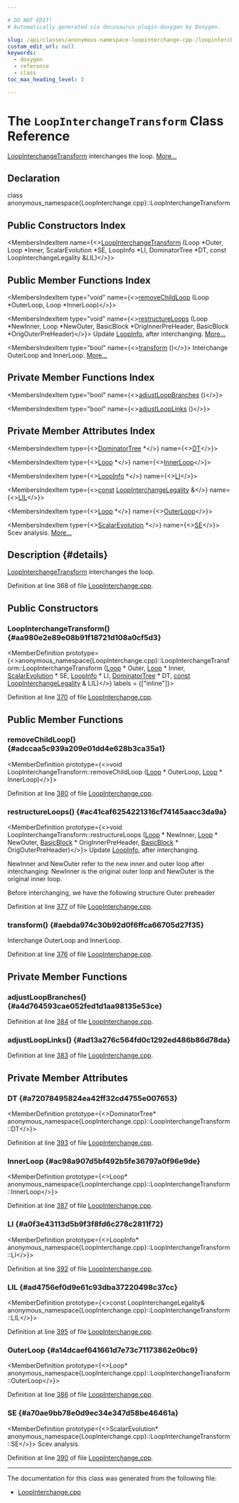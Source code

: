 ```yaml
---

# DO NOT EDIT!
# Automatically generated via docusaurus-plugin-doxygen by Doxygen.

slug: /api/classes/anonymous-namespace-loopinterchange-cpp-/loopinterchangetransform
custom_edit_url: null
keywords:
  - doxygen
  - reference
  - class
toc_max_heading_level: 3

---
```





# The `LoopInterchangeTransform` Class Reference

<DoxygenPage pluginConfig={pluginConfig}>

<a href="/docs/api/classes/anonymous-namespace-loopinterchange-cpp-/loopinterchangetransform">LoopInterchangeTransform</a> interchanges the loop. <a href="#details">More...</a>

## Declaration

<CodeBlock>class anonymous_namespace{LoopInterchange.cpp}::LoopInterchangeTransform</CodeBlock>

## Public Constructors Index

<MembersIndex>

<MembersIndexItem
  name={<><a href="#aa980e2e89e08b91f18721d108a0cf5d3">LoopInterchangeTransform</a> (Loop &#42;Outer, Loop &#42;Inner, ScalarEvolution &#42;SE, LoopInfo &#42;LI, DominatorTree &#42;DT, const LoopInterchangeLegality &amp;LIL)</>}>
</MembersIndexItem>

</MembersIndex>

## Public Member Functions Index

<MembersIndex>

<MembersIndexItem
  type="void"
  name={<><a href="#adccaa5c939a209e01dd4e628b3ca35a1">removeChildLoop</a> (Loop &#42;OuterLoop, Loop &#42;InnerLoop)</>}>
</MembersIndexItem>

<MembersIndexItem
  type="void"
  name={<><a href="#ac41caf6254221316cf74145aacc3da9a">restructureLoops</a> (Loop &#42;NewInner, Loop &#42;NewOuter, BasicBlock &#42;OrigInnerPreHeader, BasicBlock &#42;OrigOuterPreHeader)</>}>
Update <a href="/docs/api/classes/llvm/loopinfo">LoopInfo</a>, after interchanging. <a href="#ac41caf6254221316cf74145aacc3da9a">More...</a>
</MembersIndexItem>

<MembersIndexItem
  type="bool"
  name={<><a href="#aebda974c30b92d0f6ffca66705d27f35">transform</a> ()</>}>
Interchange OuterLoop and InnerLoop. <a href="#aebda974c30b92d0f6ffca66705d27f35">More...</a>
</MembersIndexItem>

</MembersIndex>

## Private Member Functions Index

<MembersIndex>

<MembersIndexItem
  type="bool"
  name={<><a href="#a4d764593cae052fed1d1aa98135e53ce">adjustLoopBranches</a> ()</>}>
</MembersIndexItem>

<MembersIndexItem
  type="bool"
  name={<><a href="#ad13a276c564fd0c1292ed486b86d78da">adjustLoopLinks</a> ()</>}>
</MembersIndexItem>

</MembersIndex>

## Private Member Attributes Index

<MembersIndex>

<MembersIndexItem
  type={<><a href="/docs/api/classes/llvm/dominatortree">DominatorTree</a> &#42;</>}
  name={<><a href="#a72078495824ea42ff32cd4755e007653">DT</a></>}>
</MembersIndexItem>

<MembersIndexItem
  type={<><a href="/docs/api/classes/llvm/loop">Loop</a> &#42;</>}
  name={<><a href="#ac98a907d5bf492b5fe36797a0f96e9de">InnerLoop</a></>}>
</MembersIndexItem>

<MembersIndexItem
  type={<><a href="/docs/api/classes/llvm/loopinfo">LoopInfo</a> &#42;</>}
  name={<><a href="#a0f3e43113d5b9f3f8fd6c278c2811f72">LI</a></>}>
</MembersIndexItem>

<MembersIndexItem
  type={<><a href="/docs/api/files/lib/lib/target/lib/target/aarch64/aarch64promoteconstant-cpp/#a90f8350fecae261c25be85d38b451bff">const</a> <a href="/docs/api/classes/anonymous-namespace-loopinterchange-cpp-/loopinterchangelegality">LoopInterchangeLegality</a> &amp;</>}
  name={<><a href="#ad4756ef0d9e61c93dba37220498c37cc">LIL</a></>}>
</MembersIndexItem>

<MembersIndexItem
  type={<><a href="/docs/api/classes/llvm/loop">Loop</a> &#42;</>}
  name={<><a href="#a14dcaef641661d7e73c71173862e0bc9">OuterLoop</a></>}>
</MembersIndexItem>

<MembersIndexItem
  type={<><a href="/docs/api/classes/llvm/scalarevolution">ScalarEvolution</a> &#42;</>}
  name={<><a href="#a70ae9bb78e0d9ec34e347d58be46461a">SE</a></>}>
Scev analysis. <a href="#a70ae9bb78e0d9ec34e347d58be46461a">More...</a>
</MembersIndexItem>

</MembersIndex>

## Description {#details}

<a href="/docs/api/classes/anonymous-namespace-loopinterchange-cpp-/loopinterchangetransform">LoopInterchangeTransform</a> interchanges the loop.

Definition at line 368 of file <a href="/docs/api/files/lib/lib/transforms/lib/transforms/scalar/loopinterchange-cpp">LoopInterchange.cpp</a>.

<SectionDefinition>

## Public Constructors

### LoopInterchangeTransform() {#aa980e2e89e08b91f18721d108a0cf5d3}

<MemberDefinition
  prototype={<>anonymous&#95;namespace&#123;LoopInterchange.cpp&#125;::LoopInterchangeTransform::LoopInterchangeTransform (<a href="/docs/api/classes/llvm/loop">Loop</a> &#42; Outer, <a href="/docs/api/classes/llvm/loop">Loop</a> &#42; Inner, <a href="/docs/api/classes/llvm/scalarevolution">ScalarEvolution</a> &#42; SE, <a href="/docs/api/classes/llvm/loopinfo">LoopInfo</a> &#42; LI, <a href="/docs/api/classes/llvm/dominatortree">DominatorTree</a> &#42; DT, <a href="/docs/api/files/lib/lib/target/lib/target/aarch64/aarch64promoteconstant-cpp/#a90f8350fecae261c25be85d38b451bff">const</a> <a href="/docs/api/classes/anonymous-namespace-loopinterchange-cpp-/loopinterchangelegality">LoopInterchangeLegality</a> &amp; LIL)</>}
  labels = {["inline"]}>

Definition at line <a href="/docs/api/files/lib/lib/transforms/lib/transforms/scalar/loopinterchange-cpp/#l00370">370</a> of file <a href="/docs/api/files/lib/lib/transforms/lib/transforms/scalar/loopinterchange-cpp">LoopInterchange.cpp</a>.
</MemberDefinition>

</SectionDefinition>

<SectionDefinition>

## Public Member Functions

### removeChildLoop() {#adccaa5c939a209e01dd4e628b3ca35a1}

<MemberDefinition
  prototype={<>void LoopInterchangeTransform::removeChildLoop (<a href="/docs/api/classes/llvm/loop">Loop</a> &#42; OuterLoop, <a href="/docs/api/classes/llvm/loop">Loop</a> &#42; InnerLoop)</>}>

Definition at line <a href="/docs/api/files/lib/lib/transforms/lib/transforms/scalar/loopinterchange-cpp/#l00380">380</a> of file <a href="/docs/api/files/lib/lib/transforms/lib/transforms/scalar/loopinterchange-cpp">LoopInterchange.cpp</a>.
</MemberDefinition>

### restructureLoops() {#ac41caf6254221316cf74145aacc3da9a}

<MemberDefinition
  prototype={<>void LoopInterchangeTransform::restructureLoops (<a href="/docs/api/classes/llvm/loop">Loop</a> &#42; NewInner, <a href="/docs/api/classes/llvm/loop">Loop</a> &#42; NewOuter, <a href="/docs/api/classes/llvm/basicblock">BasicBlock</a> &#42; OrigInnerPreHeader, <a href="/docs/api/classes/llvm/basicblock">BasicBlock</a> &#42; OrigOuterPreHeader)</>}>
Update <a href="/docs/api/classes/llvm/loopinfo">LoopInfo</a>, after interchanging.

NewInner and NewOuter refer to the new inner and outer loop after interchanging: NewInner is the original outer loop and NewOuter is the original inner loop.

Before interchanging, we have the following structure Outer preheader

Definition at line <a href="/docs/api/files/lib/lib/transforms/lib/transforms/scalar/loopinterchange-cpp/#l00377">377</a> of file <a href="/docs/api/files/lib/lib/transforms/lib/transforms/scalar/loopinterchange-cpp">LoopInterchange.cpp</a>.
</MemberDefinition>

### transform() {#aebda974c30b92d0f6ffca66705d27f35}

<MemberDefinition
  prototype="bool LoopInterchangeTransform::transform ()">
Interchange OuterLoop and InnerLoop.

Definition at line <a href="/docs/api/files/lib/lib/transforms/lib/transforms/scalar/loopinterchange-cpp/#l00376">376</a> of file <a href="/docs/api/files/lib/lib/transforms/lib/transforms/scalar/loopinterchange-cpp">LoopInterchange.cpp</a>.
</MemberDefinition>

</SectionDefinition>

<SectionDefinition>

## Private Member Functions

### adjustLoopBranches() {#a4d764593cae052fed1d1aa98135e53ce}

<MemberDefinition
  prototype="bool LoopInterchangeTransform::adjustLoopBranches ()">

Definition at line <a href="/docs/api/files/lib/lib/transforms/lib/transforms/scalar/loopinterchange-cpp/#l00384">384</a> of file <a href="/docs/api/files/lib/lib/transforms/lib/transforms/scalar/loopinterchange-cpp">LoopInterchange.cpp</a>.
</MemberDefinition>

### adjustLoopLinks() {#ad13a276c564fd0c1292ed486b86d78da}

<MemberDefinition
  prototype="bool LoopInterchangeTransform::adjustLoopLinks ()">

Definition at line <a href="/docs/api/files/lib/lib/transforms/lib/transforms/scalar/loopinterchange-cpp/#l00383">383</a> of file <a href="/docs/api/files/lib/lib/transforms/lib/transforms/scalar/loopinterchange-cpp">LoopInterchange.cpp</a>.
</MemberDefinition>

</SectionDefinition>

<SectionDefinition>

## Private Member Attributes

### DT {#a72078495824ea42ff32cd4755e007653}

<MemberDefinition
  prototype={<>DominatorTree&#42; anonymous&#95;namespace&#123;LoopInterchange.cpp&#125;::LoopInterchangeTransform::DT</>}>

Definition at line <a href="/docs/api/files/lib/lib/transforms/lib/transforms/scalar/loopinterchange-cpp/#l00393">393</a> of file <a href="/docs/api/files/lib/lib/transforms/lib/transforms/scalar/loopinterchange-cpp">LoopInterchange.cpp</a>.
</MemberDefinition>

### InnerLoop {#ac98a907d5bf492b5fe36797a0f96e9de}

<MemberDefinition
  prototype={<>Loop&#42; anonymous&#95;namespace&#123;LoopInterchange.cpp&#125;::LoopInterchangeTransform::InnerLoop</>}>

Definition at line <a href="/docs/api/files/lib/lib/transforms/lib/transforms/scalar/loopinterchange-cpp/#l00387">387</a> of file <a href="/docs/api/files/lib/lib/transforms/lib/transforms/scalar/loopinterchange-cpp">LoopInterchange.cpp</a>.
</MemberDefinition>

### LI {#a0f3e43113d5b9f3f8fd6c278c2811f72}

<MemberDefinition
  prototype={<>LoopInfo&#42; anonymous&#95;namespace&#123;LoopInterchange.cpp&#125;::LoopInterchangeTransform::LI</>}>

Definition at line <a href="/docs/api/files/lib/lib/transforms/lib/transforms/scalar/loopinterchange-cpp/#l00392">392</a> of file <a href="/docs/api/files/lib/lib/transforms/lib/transforms/scalar/loopinterchange-cpp">LoopInterchange.cpp</a>.
</MemberDefinition>

### LIL {#ad4756ef0d9e61c93dba37220498c37cc}

<MemberDefinition
  prototype={<>const LoopInterchangeLegality&amp; anonymous&#95;namespace&#123;LoopInterchange.cpp&#125;::LoopInterchangeTransform::LIL</>}>

Definition at line <a href="/docs/api/files/lib/lib/transforms/lib/transforms/scalar/loopinterchange-cpp/#l00395">395</a> of file <a href="/docs/api/files/lib/lib/transforms/lib/transforms/scalar/loopinterchange-cpp">LoopInterchange.cpp</a>.
</MemberDefinition>

### OuterLoop {#a14dcaef641661d7e73c71173862e0bc9}

<MemberDefinition
  prototype={<>Loop&#42; anonymous&#95;namespace&#123;LoopInterchange.cpp&#125;::LoopInterchangeTransform::OuterLoop</>}>

Definition at line <a href="/docs/api/files/lib/lib/transforms/lib/transforms/scalar/loopinterchange-cpp/#l00386">386</a> of file <a href="/docs/api/files/lib/lib/transforms/lib/transforms/scalar/loopinterchange-cpp">LoopInterchange.cpp</a>.
</MemberDefinition>

### SE {#a70ae9bb78e0d9ec34e347d58be46461a}

<MemberDefinition
  prototype={<>ScalarEvolution&#42; anonymous&#95;namespace&#123;LoopInterchange.cpp&#125;::LoopInterchangeTransform::SE</>}>
Scev analysis.

Definition at line <a href="/docs/api/files/lib/lib/transforms/lib/transforms/scalar/loopinterchange-cpp/#l00390">390</a> of file <a href="/docs/api/files/lib/lib/transforms/lib/transforms/scalar/loopinterchange-cpp">LoopInterchange.cpp</a>.
</MemberDefinition>

</SectionDefinition>

<hr/>

The documentation for this class was generated from the following file:

<ul>
<li><a href="/docs/api/files/lib/lib/transforms/lib/transforms/scalar/loopinterchange-cpp">LoopInterchange.cpp</a></li>
</ul>

</DoxygenPage>
